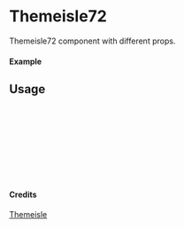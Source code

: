 
<Meta of={Themeisle72} title="Themeisle/Themeisle72" />

# Themeisle72

Themeisle72 component with different props.

#### Example

<Canvas of={Themeisle72.Primary} />

## Usage

```ts
import { Themeisle72 } from "yadl-ui";

const Example = () => {
  return (
      <Themeisle72 />
  );
};

export default Example;
```

#### Credits
[Themeisle](https://themeisle.com/illustrations/)
